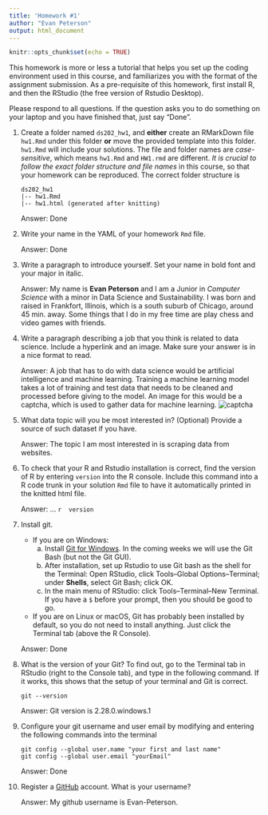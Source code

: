 ```yaml
---
title: 'Homework #1'
author: "Evan Peterson"
output: html_document
---
```


```r
knitr::opts_chunk$set(echo = TRUE)
```

This homework is more or less a tutorial that helps you set up the coding environment used in this course, and familiarizes you with the format of the assignment submission. 
As a pre-requisite of this homework, first install R, and then the RStudio (the free version of Rstudio Desktop). 

Please respond to all questions. If the question asks you to do something on your laptop and you have finished that, just say "Done". 

1. Create a folder named `ds202_hw1`, and **either** create an RMarkDown file `hw1.Rmd` under this folder **or** move the provided template into this folder. `hw1.Rmd` will include your solutions. The file and folder names are *case-sensitive*, which means `hw1.Rmd` and `HW1.rmd` are different. *It is crucial to follow the exact folder structure and file names* in this course, so that your homework can be reproduced. The correct folder structure is

    ```
    ds202_hw1
    |-- hw1.Rmd
    |-- hw1.html (generated after knitting)
    ```
    
    Answer:
    Done

2. Write your name in the YAML of your homework `Rmd` file.

    Answer:
    Done

3. Write a paragraph to introduce yourself. Set your name in bold font and your major in italic. 

    Answer: My name is **Evan Peterson** and I am a Junior in *Computer Science* with a minor in Data Science and Sustainability.  I was born and raised in Frankfort,          Illinois, which is a south suburb of Chicago, around 45 min. away.  Some things that I do in my free time are play chess and video games with friends.
  
4. Write a paragraph describing a job that you think is related to data science. Include a hyperlink and an image. Make sure your answer is in a nice format to read. 

    Answer: A job that has to do with data science would be artificial intelligence and machine learning.  Training a machine learning model takes a lot of training and        test data that needs to be cleaned and processed before giving to the model.  An image for this would be a captcha, which is used to gather data for machine learning.      ![captcha](https://miro.medium.com/max/844/1*Wqnhqanj3qrIn_Rdsqf8jQ.png)
  
5. What data topic will you be most interested in? (Optional) Provide a source of such dataset if you have.

    Answer: The topic I am most interested in is scraping data from websites.
  
6. To check that your R and Rstudio installation is correct, find the version of R by entering `version` into the R console. Include this command into a R code trunk in your solution `Rmd` file to have it automatically printed in the knitted html file. 

    Answer: ...
    ```r
    version
    ```
  
7. Install git. 
    - If you are on Windows: 
        a. Install [Git for Windows](https://gitforwindows.org/). In the coming weeks we will use the Git Bash (but not the Git GUI). 
        b. After installation, set up Rstudio to use Git bash as the shell for the Terminal: Open RStudio, click Tools--Global Options--Terminal; under **Shells**, select Git Bash; click OK. 
        c. In the main menu of RStudio: click Tools--Terminal--New Terminal. If you have a `$` before your prompt, then you should be good to go.
    - If you are on Linux or macOS, Git has probably been installed by default, so you do not need to install anything. Just click the Terminal tab (above the R Console).

    Answer: Done
  
8. What is the version of your Git? To find out, go to the Terminal tab in RStudio (right to the Console tab), and type in the following command. If it works, this shows that the setup of your terminal and Git is correct. 
<!-- Then explore the bash command line and Git. -->

    ```
    git --version
    ```

    Answer: Git version is 2.28.0.windows.1
  
9. Configure your git username and user email by modifying and entering the following commands into the terminal

    ```
    git config --global user.name "your first and last name"
    git config --global user.email "yourEmail"
    ```

    Answer: Done
  

10. Register a [GitHub](https://www.github.com) account. What is your username?

    Answer: My github username is Evan-Peterson.  